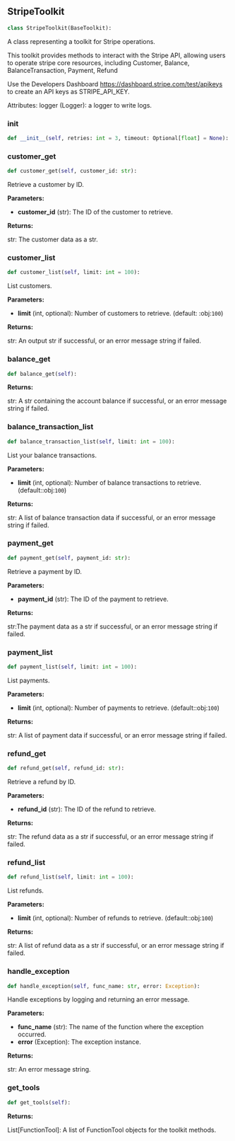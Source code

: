 <a id="camel.toolkits.stripe_toolkit"></a>

<a id="camel.toolkits.stripe_toolkit.StripeToolkit"></a>

## StripeToolkit

```python
class StripeToolkit(BaseToolkit):
```

A class representing a toolkit for Stripe operations.

This toolkit provides methods to interact with the Stripe API,
allowing users to operate stripe core resources, including Customer,
Balance, BalanceTransaction, Payment, Refund

Use the Developers Dashboard https://dashboard.stripe.com/test/apikeys to
create an API keys as STRIPE_API_KEY.

Attributes:
logger (Logger): a logger to write logs.

<a id="camel.toolkits.stripe_toolkit.StripeToolkit.__init__"></a>

### __init__

```python
def __init__(self, retries: int = 3, timeout: Optional[float] = None):
```

<a id="camel.toolkits.stripe_toolkit.StripeToolkit.customer_get"></a>

### customer_get

```python
def customer_get(self, customer_id: str):
```

Retrieve a customer by ID.

**Parameters:**

- **customer_id** (str): The ID of the customer to retrieve.

**Returns:**

  str: The customer data as a str.

<a id="camel.toolkits.stripe_toolkit.StripeToolkit.customer_list"></a>

### customer_list

```python
def customer_list(self, limit: int = 100):
```

List customers.

**Parameters:**

- **limit** (int, optional): Number of customers to retrieve. (default: :obj:`100`)

**Returns:**

  str: An output str if successful, or an error message string if
failed.

<a id="camel.toolkits.stripe_toolkit.StripeToolkit.balance_get"></a>

### balance_get

```python
def balance_get(self):
```

**Returns:**

  str: A str containing the account balance if successful, or an
error message string if failed.

<a id="camel.toolkits.stripe_toolkit.StripeToolkit.balance_transaction_list"></a>

### balance_transaction_list

```python
def balance_transaction_list(self, limit: int = 100):
```

List your balance transactions.

**Parameters:**

- **limit** (int, optional): Number of balance transactions to retrieve. (default::obj:`100`)

**Returns:**

  str: A list of balance transaction data if successful, or an error
message string if failed.

<a id="camel.toolkits.stripe_toolkit.StripeToolkit.payment_get"></a>

### payment_get

```python
def payment_get(self, payment_id: str):
```

Retrieve a payment by ID.

**Parameters:**

- **payment_id** (str): The ID of the payment to retrieve.

**Returns:**

  str:The payment data as a str if successful, or an error message
string if failed.

<a id="camel.toolkits.stripe_toolkit.StripeToolkit.payment_list"></a>

### payment_list

```python
def payment_list(self, limit: int = 100):
```

List payments.

**Parameters:**

- **limit** (int, optional): Number of payments to retrieve. (default::obj:`100`)

**Returns:**

  str: A list of payment data if successful, or an error message
string if failed.

<a id="camel.toolkits.stripe_toolkit.StripeToolkit.refund_get"></a>

### refund_get

```python
def refund_get(self, refund_id: str):
```

Retrieve a refund by ID.

**Parameters:**

- **refund_id** (str): The ID of the refund to retrieve.

**Returns:**

  str: The refund data as a str if successful, or an error message
string if failed.

<a id="camel.toolkits.stripe_toolkit.StripeToolkit.refund_list"></a>

### refund_list

```python
def refund_list(self, limit: int = 100):
```

List refunds.

**Parameters:**

- **limit** (int, optional): Number of refunds to retrieve. (default::obj:`100`)

**Returns:**

  str: A list of refund data as a str if successful, or an error
message string if failed.

<a id="camel.toolkits.stripe_toolkit.StripeToolkit.handle_exception"></a>

### handle_exception

```python
def handle_exception(self, func_name: str, error: Exception):
```

Handle exceptions by logging and returning an error message.

**Parameters:**

- **func_name** (str): The name of the function where the exception occurred.
- **error** (Exception): The exception instance.

**Returns:**

  str: An error message string.

<a id="camel.toolkits.stripe_toolkit.StripeToolkit.get_tools"></a>

### get_tools

```python
def get_tools(self):
```

**Returns:**

  List[FunctionTool]: A list of FunctionTool objects for the
toolkit methods.
